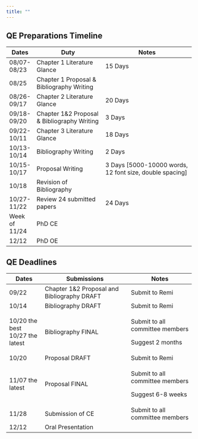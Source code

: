 ```yaml
---
title: ""
---
```


## QE Preparations Timeline

+---------------+---------------------------------------------+-----------------------------------------------------------+
| Dates         | Duty                                        | Notes                                                     |
+===============+=============================================+===========================================================+
| 08/07-08/23   | Chapter 1 Literature Glance                 | 15 Days                                                   |
+---------------+---------------------------------------------+-----------------------------------------------------------+
| 08/25         | Chapter 1 Proposal & Bibliography Writing   |                                                           |
+---------------+---------------------------------------------+-----------------------------------------------------------+
| 08/26-09/17   | Chapter 2 Literature Glance                 | 20 Days                                                   |
+---------------+---------------------------------------------+-----------------------------------------------------------+
| 09/18-09/20   | Chapter 1&2 Proposal & Bibliography Writing | 3 Days                                                    |
+---------------+---------------------------------------------+-----------------------------------------------------------+
| 09/22-10/11   | Chapter 3 Literature Glance                 | 18 Days                                                   |
+---------------+---------------------------------------------+-----------------------------------------------------------+
| 10/13-10/14   | Bibliography Writing                        | 2 Days                                                    |
+---------------+---------------------------------------------+-----------------------------------------------------------+
| 10/15-10/17   | Proposal Writing                            | 3 Days \[5000-10000 words, 12 font size, double spacing\] |
+---------------+---------------------------------------------+-----------------------------------------------------------+
| 10/18         | Revision of Bibliography                    |                                                           |
+---------------+---------------------------------------------+-----------------------------------------------------------+
| 10/27-11/22   | Review 24 submitted papers                  | 24 Days                                                   |
+---------------+---------------------------------------------+-----------------------------------------------------------+
| Week of 11/24 | PhD CE                                      |                                                           |
+---------------+---------------------------------------------+-----------------------------------------------------------+
| 12/12         | PhD OE                                      |                                                           |
+---------------+---------------------------------------------+-----------------------------------------------------------+

## QE Deadlines

+------------------+---------------------------------------------+---------------------------------+
| Dates            | Submissions                                 | Notes                           |
+==================+=============================================+=================================+
| 09/22            | Chapter 1&2 Proposal and Bibliography DRAFT | Submit to Remi                  |
+------------------+---------------------------------------------+---------------------------------+
| 10/14            | Bibliography DRAFT                          | Submit to Remi                  |
+------------------+---------------------------------------------+---------------------------------+
| 10/20 the best\  | Bibliography FINAL                          | Submit to all committee members |
| 10/27 the latest |                                             |                                 |
|                  |                                             | Suggest 2 months                |
+------------------+---------------------------------------------+---------------------------------+
| 10/20            | Proposal DRAFT                              | Submit to Remi                  |
+------------------+---------------------------------------------+---------------------------------+
| 11/07 the latest | Proposal FINAL                              | Submit to all committee members |
|                  |                                             |                                 |
|                  |                                             | Suggest 6-8 weeks               |
+------------------+---------------------------------------------+---------------------------------+
| 11/28            | Submission of CE                            | Submit to all committee members |
+------------------+---------------------------------------------+---------------------------------+
| 12/12            | Oral Presentation                           |                                 |
+------------------+---------------------------------------------+---------------------------------+
